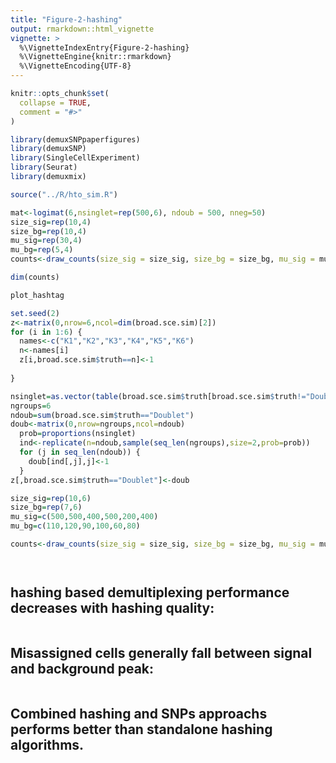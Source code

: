 ```yaml
---
title: "Figure-2-hashing"
output: rmarkdown::html_vignette
vignette: >
  %\VignetteIndexEntry{Figure-2-hashing}
  %\VignetteEngine{knitr::rmarkdown}
  %\VignetteEncoding{UTF-8}
---
```


```r
knitr::opts_chunk$set(
  collapse = TRUE,
  comment = "#>"
)
```

```r
library(demuxSNPpaperfigures)
library(demuxSNP)
library(SingleCellExperiment)
library(Seurat)
library(demuxmix)

```

````r

source("../R/hto_sim.R")

````

````r

mat<-logimat(6,nsinglet=rep(500,6), ndoub = 500, nneg=50)
size_sig=rep(10,4)
size_bg=rep(10,4)
mu_sig=rep(30,4)
mu_bg=rep(5,4)
counts<-draw_counts(size_sig = size_sig, size_bg = size_bg, mu_sig = mu_sig, mu_bg = mu_bg, mat = mat, seed = 1)

dim(counts)

plot_hashtag
````

````r

set.seed(2)
z<-matrix(0,nrow=6,ncol=dim(broad.sce.sim)[2])
for (i in 1:6) {
  names<-c("K1","K2","K3","K4","K5","K6")
  n<-names[i]
  z[i,broad.sce.sim$truth==n]<-1
  
}

nsinglet=as.vector(table(broad.sce.sim$truth[broad.sce.sim$truth!="Doublet"]))[1:6]
ngroups=6
ndoub=sum(broad.sce.sim$truth=="Doublet")
doub<-matrix(0,nrow=ngroups,ncol=ndoub)
  prob=proportions(nsinglet)
  ind<-replicate(n=ndoub,sample(seq_len(ngroups),size=2,prob=prob))
  for (j in seq_len(ndoub)) {
    doub[ind[,j],j]<-1
  }
z[,broad.sce.sim$truth=="Doublet"]<-doub

size_sig=rep(10,6)
size_bg=rep(7,6)
mu_sig=c(500,500,400,500,200,400)
mu_bg=c(110,120,90,100,60,80)

counts<-draw_counts(size_sig = size_sig, size_bg = size_bg, mu_sig = mu_sig, mu_bg = mu_bg, mat = z)




````


## hashing based demultiplexing performance decreases with hashing quality:

````r



````


## Misassigned cells generally fall between signal and background peak:

````r


````



## Combined hashing and SNPs approachs performs better than standalone hashing algorithms.


````r



````
